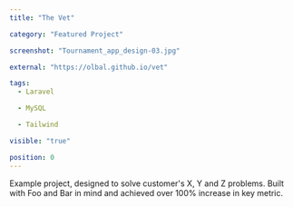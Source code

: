 ```yaml
---
title: "The Vet"

category: "Featured Project"

screenshot: "Tournament_app_design-03.jpg"

external: "https://olbal.github.io/vet"

tags:
  - Laravel

  - MySQL

  - Tailwind

visible: "true"

position: 0
---
```


Example project, designed to solve customer's X, Y and Z problems. Built with Foo and Bar in mind and achieved over 100% increase in key metric.
